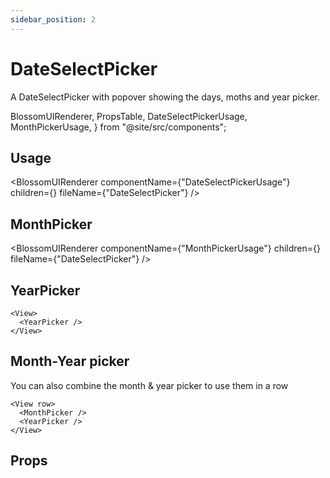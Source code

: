 ```yaml
---
sidebar_position: 2
---
```


# DateSelectPicker

A DateSelectPicker with popover showing the days, moths and year picker.

  BlossomUIRenderer,
  PropsTable,
  DateSelectPickerUsage,
  MonthPickerUsage,
} from "@site/src/components";

## Usage

<BlossomUIRenderer
  componentName={"DateSelectPickerUsage"}
  children={<DateSelectPickerUsage />}
  fileName={"DateSelectPicker"}
/>

## MonthPicker

<BlossomUIRenderer
  componentName={"MonthPickerUsage"}
  children={<MonthPickerUsage />}
  fileName={"DateSelectPicker"}
/>

## YearPicker

```tsx
<View>
  <YearPicker />
</View>
```

## Month-Year picker

You can also combine the month & year picker to use them in a row

```tsx
<View row>
  <MonthPicker />
  <YearPicker />
</View>
```

## Props

<PropsTable componentName="DateSelectPicker" />
